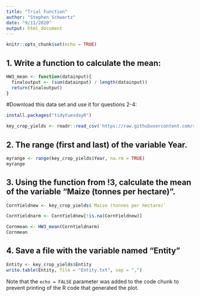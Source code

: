 ```yaml
---
title: "Trial Function"
author: "Stephen Schwartz"
date: "9/11/2020"
output: html_document
---
```


```r
knitr::opts_chunk$set(echo = TRUE)
```

## 1. Write a function to calculate the mean:
```r
HW3_mean <- function(datainput){
  finaloutput <- (sum(datainput) / length(datainput))
  return(finaloutput)
}
```

#Download this data set and use it for questions 2-4:
```r
install.packages("tidytuesdayR")

key_crop_yields <- readr::read_csv('https://raw.githubusercontent.com/rfordatascience/tidytuesday/master/data/2020/2020-09-01/key_crop_yields.csv')

```


## 2. The range (first and last) of the variable Year.
```r
myrange <- range(key_crop_yields$Year, na.rm = TRUE)
myrange
```


## 3. Using the function from !3, calculate the mean of the variable "Maize (tonnes per hectare)".
```r
CornYieldnew <- key_crop_yields$`Maize (tonnes per hectare)`

CornYieldnarm <- CornYieldnew[!is.na(CornYieldnew)]

Cornmean <- HW3_mean(CornYieldnarm)
Cornmean
```


## 4. Save a file with the variable named "Entity"
```r
Entity <- key_crop_yields$Entity
write.table(Entity, file = "Entity.txt", sep = ",")
```



Note that the `echo = FALSE` parameter was added to the code chunk to prevent printing of the R code that generated the plot.
